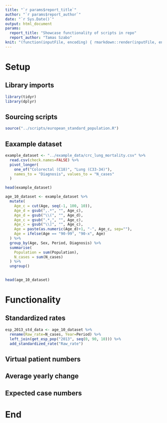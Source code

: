 ```yaml
---
title: "`r params$report_title`"
author: "`r params$report_author`"
date: "`r Sys.Date()`"
output: html_document
params:
  report_title: "Showcase functionality of scripts in repo"
  report_author: "Tamas Szabo"
knit: "(function(inputFile, encoding) { rmarkdown::render(inputFile, encoding = encoding, output_file = file.path(dirname(dirname(inputFile)),'reports',paste(substr(basename(inputFile),1,nchar(basename(inputFile))-4),'_',Sys.Date(),'.html',sep=''))) })"
---
```


# Setup

## Library imports

```r

library(tidyr)
library(dplyr)
```

## Sourcing scripts

```r
source("../scripts/european_standard_population.R")
```

## Eaxample dataset

```r
example_dataset <- "../example_data/crc_lung_mortality.csv" %>%
  read.csv(check.names=FALSE) %>%
  pivot_longer(
    one_of("Colorectal (C18)", "Lung (C33-34)"),
    names_to = "Diagnosis", values_to = "N_cases"
  )

head(example_dataset)
```

```r
age_10_dataset <- example_dataset %>%
  mutate(
    Age_c = cut(Age, seq(-1, 100, 10)),
    Age_d = gsub(",.*", "", Age_c),
    Age_d = gsub("\\(", "", Age_d),
    Age_c = gsub(".*,", "", Age_c),
    Age_c = gsub("\\]", "", Age_c),
    Age = paste(as.numeric(Age_d)+1, "-", Age_c, sep=""),
    Age = ifelse(Age == "90-99", "90-x", Age)
  ) %>%
  group_by(Age, Sex, Period, Diagnosis) %>%
  summarise(
    Population = sum(Population),
    N_cases = sum(N_cases)
  ) %>%
  ungroup()
  

head(age_10_dataset)
```

# Functionality

## Standardized rates

```r
esp_2013_std_data <- age_10_dataset %>%
  rename(Raw_rate=N_cases, Year=Period) %>%
  left_join(get_esp_pop("2013", seq(0, 90, 10))) %>%
  add_standardized_rate("Raw_rate")
```

## Virtual patient numbers

## Average yearly change

## Expected case numbers

# End